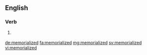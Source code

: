 ==English==

===Verb===
{{head|en|verb form}}

# {{context|US|lang=en}} {{en-past of|memorialize}}

[[de:memorialized]]
[[fa:memorialized]]
[[mg:memorialized]]
[[sv:memorialized]]
[[vi:memorialized]]